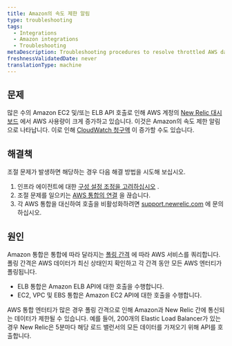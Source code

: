 ```yaml
---
title: Amazon의 속도 제한 알림
type: troubleshooting
tags:
  - Integrations
  - Amazon integrations
  - Troubleshooting
metaDescription: Troubleshooting procedures to resolve throttled AWS data with your infrastructure integration.
freshnessValidatedDate: never
translationType: machine
---
```


## 문제

많은 수의 Amazon EC2 및/또는 ELB API 호출로 인해 AWS 계정의 [New Relic 대시보드](/docs/infrastructure/new-relic-infrastructure/data-instrumentation/new-relic-apm-data-infrastructure) 에서 AWS 사용량이 크게 증가하고 있습니다. 이것은 Amazon의 속도 제한 알림으로 나타납니다. 이로 인해 [CloudWatch 청구액](/docs/infrastructure/infrastructure-integrations/troubleshooting/cloudwatch-billing-issues) 이 증가할 수도 있습니다.

## 해결책

조절 문제가 발생하면 해당하는 경우 다음 해결 방법을 시도해 보십시오.

1. 인프라 에이전트에 대한 [구성 설정 조정을 고려하십시오](/docs/infrastructure/new-relic-infrastructure/configuration/configure-infrastructure-agent) .
2. 조절 문제를 일으키는 [AWS 통합의 연결](/docs/infrastructure/infrastructure-integrations/getting-started/connect-aws-integrations-infrastructure#disconnect) 을 끊습니다.
3. 각 AWS 통합을 대신하여 호출을 비활성화하려면 [support.newrelic.com](https://support.newrelic.com/) 에 문의하십시오.

## 원인

Amazon 통합은 통합에 따라 달라지는 [폴링 간격](/docs/infrastructure/infrastructure-integrations/amazon-integrations/aws-polling-intervals-infrastructure-integrations) 에 따라 AWS 서비스를 쿼리합니다. 폴링 간격은 AWS 데이터가 최신 상태인지 확인하고 각 간격 동안 모든 AWS 엔터티가 폴링됩니다.

* ELB 통합은 Amazon ELB API에 대한 호출을 수행합니다.
* EC2, VPC 및 EBS 통합은 Amazon EC2 API에 대한 호출을 수행합니다.

AWS 통합 엔터티가 많은 경우 폴링 간격으로 인해 Amazon과 New Relic 간에 통신되는 데이터가 제한될 수 있습니다. 예를 들어, 200개의 Elastic Load Balancer가 있는 경우 New Relic은 5분마다 해당 로드 밸런서의 모든 데이터를 가져오기 위해 API를 호출합니다.